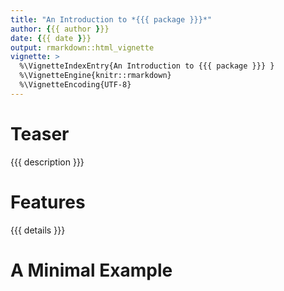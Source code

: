 ```yaml
---
title: "An Introduction to *{{{ package }}}*"
author: {{{ author }}}
date: {{{ date }}}
output: rmarkdown::html_vignette
vignette: >
  %\VignetteIndexEntry{An Introduction to {{{ package }}} }
  %\VignetteEngine{knitr::rmarkdown}
  %\VignetteEncoding{UTF-8}
---
```


# Teaser
{{{ description }}} 

# Features
{{{ details }}} 

# A Minimal Example
